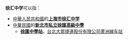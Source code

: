 '''徐汇中学'''可以指：
*[[中華人民共和國|中華人民共和國]]的'''[[上海市徐汇中学|上海市徐汇中学]]'''
*[[中華民國|中華民國]]的'''[[新北市私立徐匯高級中學|新北市私立徐匯高級中學]]'''
**'''[[徐匯中學站|徐匯中學站]]'''，[[台北大眾捷運股份有限公司|台北大眾捷運股份有限公司]][[蘆洲線|蘆洲線]][[车站|车站]]
{{disambig|Cat=四字消歧义}}
